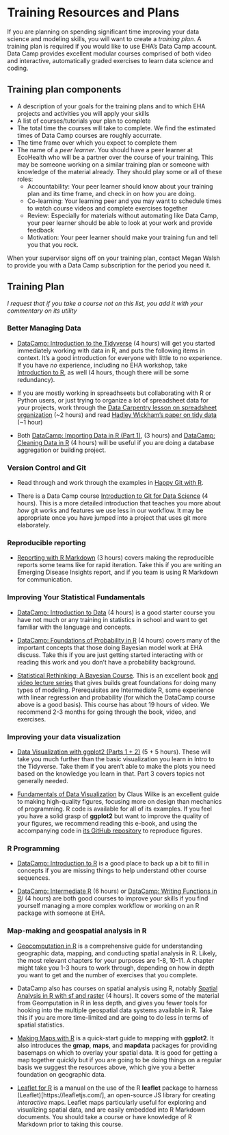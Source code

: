 # Training Resources and Plans

If you are planning on spending significant time improving your data science and modeling skills, you will want to create a _training plan_.  A training plan is required if you
would like to use EHA's Data Camp account.  Data Camp provides excellent modular courses comprised of both video and interactive, automatically graded exercises to learn data science and coding.  

## Training plan components

-  A description of your goals for the training plans and to which EHA projects
   and activities you will apply your skills
-  A list of courses/tutorials your plan to complete
-  The total time the courses will take to complete.  We find the estimated times of Data Camp courses are roughly accurrate. 
-  The time frame over which you expect to complete them
-  The name of a _peer learner_.  You should have a peer learner at EcoHealth who will be a partner over the course of your training.  This may be someone working on a similar training plan or someone with knowledge of the material already.  They should play some or all of these roles:
    -   Accountability: Your peer learner should know about your training plan and its time frame, and check in on how you are doing.
    -   Co-learning: Your learning peer and you may want to schedule times to watch course
        videos and complete exercises together
    -   Review: Especially for materials without automating like Data Camp, your peer learner should be able to look at your work and provide feedback
    -   Motivation:  Your peer learner should make your training fun and tell you that you rock. 

When your supervisor signs off on your training plan, contact Megan Walsh to
provide you with a Data Camp subscription for the period you need it.

## Training Plan 

_I request that if you take a course not on this list, you add it with your commentary
on its utility_

### Better Managing Data

-  [DataCamp: Introduction to the Tidyverse](https://www.datacamp.com/courses/introduction-to-the-tidyverse) (4 hours) will get you started immediately working with data in R, and puts the following items in context.  It's a good introduction for everyone with little to no experience.  If you have _no_ experience, including no EHA workshop, take [Introduction to R](https://www.datacamp.com/courses/free-introduction-to-r), as well (4 hours, though there will be some redundancy).  

-  If you are mostly working in spreadhseets but collaborating with R or Python users, or just trying to organize a lot of spreadsheet data for your projects, work through the [Data Carpentry lesson on spreadsheet organization](http://www.datacarpentry.org/spreadsheet-ecology-lesson/) (~2 hours) and
read [Hadley Wickham's paper on tidy data](https://www.jstatsoft.org/article/view/v059i10) (~1 hour)

- Both [DataCamp: Importing Data in R (Part 1)](https://www.datacamp.com/courses/importing-data-in-r-part-1), (3 hours) and  [DataCamp: Cleaning Data in R](https://www.datacamp.com/courses/cleaning-data-in-r) (4 hours) will be useful if you are doing a database aggregation or building project.

### Version Control and Git

- Read through and work through the examples in [Happy Git with R](http://happygitwithr.com/).

-  There is a Data Camp course [Introduction to Git for Data Science](https://www.datacamp.com/courses/introduction-to-git-for-data-science) (4 hours).  This is a more detailed  introduction that teaches you more about _how_ git works and features
we use less in our workflow.  It may be appropriate once you have jumped into a project
that uses git more elaborately.

### Reproducible reporting

-   [Reporting with R Markdown](https://www.datacamp.com/courses/reporting-with-r-markdown) (3 hours) covers making the reproducible reports some teams like for rapid iteration.  Take this if you are writing an Emerging Disease Insights report, and if you team is using R Markdown for communication.

### Improving Your Statistical Fundamentals

- [DataCamp: Introduction to Data](https://www.datacamp.com/courses/introduction-to-data) (4 hours) is a good starter course you have not much or any training in statistics in school and want to get familiar with the language and concepts.

- [DataCamp: Foundations of Probability in R](https://www.datacamp.com/courses/foundations-of-probability-in-r) (4 hours) covers many of the important concepts that those doing Bayesian model work at EHA discuss.  Take this if you are just getting started interacting with or reading this work and you don't have a probability background.

- [Statistical Rethinking: A Bayesian Course](https://xcelab.net/rm/statistical-rethinking/). This is an excellent book [and video lecture series](https://www.youtube.com/playlist?list=PLDcUM9US4XdM9_N6XUUFrhghGJ4K25bFc) that gives builds great foundations for doing many types of modeling.  Prerequisites are Intermediate R, some experience with linear regression and probability (for which the DataCamp course above is a good basis).  This course has about 19 hours of video.  We recommend 2-3 months for going through the book, video, and exercises.

### Improving your data visualization

-  [Data Visualization with ggplot2 (Parts 1 + 2)](https://www.datacamp.com/courses/data-visualization-with-ggplot2-1) (5 + 5 hours).  These will take you much further than the basic visualization you learn in Intro to the Tidyverse.  Take them if you aren't able to make the plots you need based on the knowledge you learn in that.  Part 3 covers
   topics not generally needed.
   
-   [Fundamentals of Data Visualization](http://serialmentor.com/dataviz/) by Claus Wilke is an excellent guide to making high-quality figures, focusing more on design than mechanics of programming. R code is available for all of its examples.  If you feel you have a solid
grasp of **ggplot2** but want to improve the quality of your figures, we recommend reading this e-book, and using the accompanying code in [its GitHub repository](https://github.com/clauswilke/dataviz) to reproduce figures. 

### R Programming

-   [DataCamp: Introduction to R](https://www.datacamp.com/courses/free-introduction-to-r) is a good place to back up a bit to fill in concepts if you are missing things to help understand other course sequences. 

-   [DataCamp: Intermediate R](https://www.datacamp.com/courses/intermediate-r) (6 hours) or [DataCamp: Writing Functions in R](https://www.datacamp.com/courses/writing-functions-in-r)/ (4 hours) are both good courses to improve your skills if you find yourself managing a more complex workflow or working on an R package with someone at EHA. 

### Map-making and geospatial analysis in R

-   [Geocomputation in R](https://geocompr.robinlovelace.net/) is a comprehensive guide for understanding geographic data, mapping, and conducting spatial analysis in R. Likely, the most relevant chapters for your purposes are 1-8, 10-11. A chapter might take you 1-3 hours to work through, depending on how in depth you want to get and the number of exercises that you complete.

-  DataCamp also has courses on spatial analysis using R, notably [Spatial Analysis in R with sf and raster](https://www.datacamp.com/courses/spatial-analysis-in-r-with-sf-and-raster) (4 hours).  It covers
some of the material from Geomputation in R in less depth, and gives you fewer tools for hooking into the multiple geospatial data systems available in R.  Take this if you are more time-limited and are going to do less in terms of spatial statistics.

-   [Making Maps with R](http://eriqande.github.io/rep-res-web/lectures/making-maps-with-R.html) is a quick-start guide to mapping with **ggplot2**. It also introduces the **gmap**, **maps**, and **mapdata** packages for providing basemaps on which to overlay your spatial data.  It is good for getting a map together quickly but if you are going to be doing things on a regular basis we suggest the resources above, which give you a better foundation on geographic data.

-  [Leaflet for R](https://rstudio.github.io/leaflet/) is a manual on the use of the R **leaflet** package to harness (Leaflet)[https://leafletjs.com/], an open-source JS library for creating _interactive_ maps. Leaflet maps particularly useful for exploring and visualizing spatial data, and are easily embedded into R Markdown documents.   You should take a course or have knowledge of R Markdown prior to taking this course.




